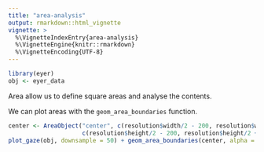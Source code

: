 ```yaml
---
title: "area-analysis"
output: rmarkdown::html_vignette
vignette: >
  %\VignetteIndexEntry{area-analysis}
  %\VignetteEngine{knitr::rmarkdown}
  %\VignetteEncoding{UTF-8}
---
```


```r
library(eyer)
obj <- eyer_data
```

Area allow us to define square areas and analyse the contents.

We can plot areas with the `geom_area_boundaries` function.

```r
center <- AreaObject("center", c(resolution$width/2 - 200, resolution$width/2 + 200), 
                     c(resolution$height/2 - 200, resolution$height/2 + 200))
plot_gaze(obj, downsample = 50) + geom_area_boundaries(center, alpha = 0.005, fill="blue") + geom_eyer_monitor(obj)
```
